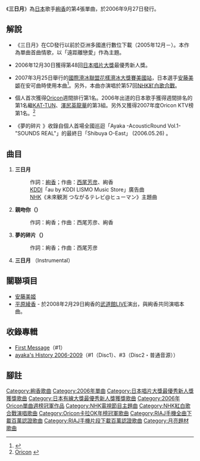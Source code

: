 {{Infobox Single 
| Name           = 三日月
| Cover=三日月.jpg
| Artist         = [[絢香|絢香]]
| A-side         = 
| B-side         = 
| Released       = 2006年9月27日
| Format         = 
| Recorded       = 
| Genre          = [[J-POP|J-POP]]
| Length         = 
| Label          = 日本[[華納音樂|華納音樂]]
| Producer       = 
| Certification  = *白金（CD，日本唱片協會）
*百萬（手機音樂下載，日本唱片協會）
| Chart position = *週間最高第1名（[[Oricon|Oricon]]）
| Last single  =[[Real_voice|Real voice]]<br />（2006年）
| This single  ='''三日月'''<br />（2006年） 
| Next single  =[[Jewelry_day|Jewelry day]]<br />（2007年）
}}

《'''三日月'''》為[[日本|日本]]歌手[[絢香|絢香]]的第4張單曲，於2006年9月27日發行。

== 解說 ==
*《三日月》在CD發行以前於亞洲多國進行數位下載（2005年12月－）。本作為單曲首曲情歌，以「遠距離戀愛」作為主題。

* 2006年12月30日獲得第48回[[日本唱片大獎|日本唱片大獎]]最優秀新人獎。

*2007年3月25日舉行的[[國際滑冰聯盟花樣滑冰大獎賽美國站|國際滑冰聯盟花樣滑冰大獎賽美國站]]，日本選手[[安藤美姬|安藤美姬]]在安可曲時使用本曲<ref>{{Cite web |url=http://www.excite.co.jp/music/news/story/47619/ |title=安藤美姫選手×絢香、出会った頃からの夢が実現！｜エキサイトミュージック（音楽） |accessdate=2010-03-02 |archive-date=2010-01-13 |archive-url=https://web.archive.org/web/20100113024753/http://www.excite.co.jp/music/news/story/47619 |dead-url=no }}</ref>。另外，本曲亦演唱於第57回[[NHK|NHK]][[紅白歌合戰|紅白歌合戰]]。

*個人首次獲得[[Oricon|Oricon]]週間排行第1名。2006年出道的日本歌手獲得週間排名的第1名繼[[KAT-TUN|KAT-TUN]]、[[澤尻英龍華|澤尻英龍華]]的第3組。另外又獲得2007年度Oricon KTV榜第1名。<ref>[http://www.oricon.co.jp/rank/ko/y/ Oricon] {{Wayback|url=http://www.oricon.co.jp/rank/ko/y/ |date=20090727215042 }}<!--今年末でソースとして使用できなくなります。--></ref>

*《夢的碎片 <Live Version>》收錄自個人首場全國巡迴「Ayaka -AcousticRound Vol.1-"SOUNDS REAL"」的最終日「Shibuya O-East」 (2006.05.26) 。

== 曲目 ==
# '''三日月'''
#:作詞：[[絢香|絢香]]；作曲：[[西尾芳彦|西尾芳彦]]、絢香
#: [[KDDI|KDDI]]「au by KDDI LISMO Music Store」廣告曲
#: [[NHK|NHK]]《未來観測 つながるテレビ@ヒューマン》主題曲
# '''親吻你（{{lang|ja|君のキスで…}}）'''
#:作詞：絢香；作曲：西尾芳彦、絢香
# '''夢的碎片（{{lang|ja|夢のカケラ}}） <Live Version>'''
#:作詞：絢香；作曲：西尾芳彦
# '''三日月''' （Instrumental）

== 關聯項目 ==
* [[安藤美姬|安藤美姬]]
* [[平原綾香|平原綾香]] - 於2008年2月29日絢香的[[日本武道館|武道館]]LIVE演出，與絢香共同演唱本曲。

== 收錄專輯 ==
*[[First_Message|First Message]]（#1）
*[[ayaka's_History_2006-2009|ayaka's History 2006-2009]]（#1（Disc1）、#3（Disc2・普通音源））

== 腳註 ==
{{Reflist}}

{{絢香}}
{{日本唱片大獎最優秀新人獎}}
{{日本有線大獎最優秀新人獎}}
{{Oricon單曲週榜冠軍 (2006年)|2006年10月9日}}
{{Oricon卡拉OK年榜冠軍|2007年}}
{{日本唱片協會手機全曲下載百萬認證歌曲}}

{{DEFAULTSORT:Mikazuki}}
[[Category:絢香歌曲|Category:絢香歌曲]]
[[Category:2006年單曲|Category:2006年單曲]]
[[Category:日本唱片大獎最優秀新人獎獲獎歌曲|Category:日本唱片大獎最優秀新人獎獲獎歌曲]]
[[Category:日本有線大獎最優秀新人獎獲獎歌曲|Category:日本有線大獎最優秀新人獎獲獎歌曲]]
[[Category:2006年Oricon單曲週榜冠軍作品|Category:2006年Oricon單曲週榜冠軍作品]]
[[Category:NHK電視節目主題曲|Category:NHK電視節目主題曲]]
[[Category:NHK紅白歌合戰演唱歌曲|Category:NHK紅白歌合戰演唱歌曲]]
[[Category:Oricon卡拉OK年榜冠軍歌曲|Category:Oricon卡拉OK年榜冠軍歌曲]]
[[Category:RIAJ手機全曲下載百萬認證歌曲|Category:RIAJ手機全曲下載百萬認證歌曲]]
[[Category:RIAJ手機片段下載百萬認證歌曲|Category:RIAJ手機片段下載百萬認證歌曲]]
[[Category:月亮題材歌曲|Category:月亮題材歌曲]]